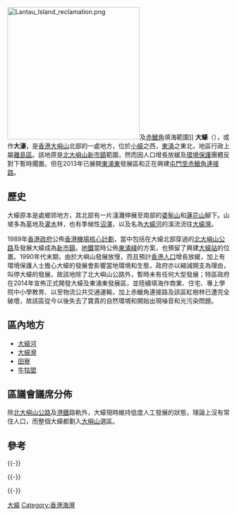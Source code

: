 [[File:Lantau_Island_reclamation.png|300px]]及[[赤鱲角|赤鱲角]]填海範圍]]
'''大蠔'''（{{lang-en|'''Tai Ho'''}}），或作'''大濠'''，是[[香港|香港]][[大嶼山|大嶼山]]北部的一處地方，位於[[小蠔|小蠔]]之西，[[東涌_(香港)|東涌]]之東北，地區行政上屬[[離島區|離島區]]。該地原是[[北大嶼山新市鎮|北大嶼山新市鎮]]範圍，然而因人口增長放緩及[[環境保護|環境保護]]團體反對下暫時擱置。但在2013年已展開[[東涌東|東涌東]]發展區和正在興建[[屯門至赤鱲角連接路|屯門至赤鱲角連接路]]。

==歷史==
大蠔原本是處鄉郊地方，其北部有一片淺灘伸展至南部的[[婆髻山|婆髻山]]和[[蓮花山_(大嶼山)|蓮花山]]腳下。山坡多為[[草|草]]地及[[灌木|灌木]]林，也有季候性[[沼澤|沼澤]]，以及名為[[大蠔河|大蠔河]]的溪流流往[[大蠔|大蠔灣]]。

1989年[[香港殖民地時期#香港政府|香港政府]]公佈[[香港機場核心計劃|香港機場核心計劃]]，當中包括在大蠔北部穿過的[[北大嶼山公路|北大嶼山公路]]及發展大蠔成為[[新市鎮|新市鎮]]。[[香港地鐵|地鐵]]當時公佈[[東涌綫|東涌綫]]的方案，也預留了興建[[大蠔站|大蠔站]]的位置。1990年代末期，由於大嶼山發展放慢，而且預計[[香港人口|香港人口]]增長放緩，加上有環境保護人士擔心大蠔的發展會影響當地環境和生態，政府亦以縮減開支為理由，叫停大蠔的發展，故該地除了北大嶼山公路外，暫時未有任何大型發展；特區政府在2014年宣佈正式開發大蠔及東涌東發展區，並陸續填海作商業、住宅、專上學院中小學教育、以至物流公共交通運輸，加上赤鱲角連接路及該區紅樹林已遭完全破壞，故該區從今以後失去了寶貴的自然環境和開始出現噪音和光污染問題。

==區內地方==
*[[大蠔河|大蠔河]]
*[[大蠔|大蠔灣]]
*[[田寮_(大嶼山)|田寮]]
*[[牛牯塱|牛牯塱]]

==區議會議席分佈==
除[[北大嶼山公路|北大嶼山公路]]及[[港鐵|港鐵]]路軌外，大蠔現時維持低度人工發展的狀態，理論上沒有常住人口，而整個大蠔都劃入[[大嶼山_(選區)|大嶼山]]選區。

==參考==
<references/>
{{-}}
{{HK-geo-stub}}
{{coord|22|17|57.813|N|113|58|41.035|E|display=title|region:CN_type:waterbody_source:GNS-enwiki}}

{{-}}
{{離島區}}

{{-}}
{{香港海灣}}

[[Category:大蠔|]]
[[Category:香港海灣|Category:香港海灣]]